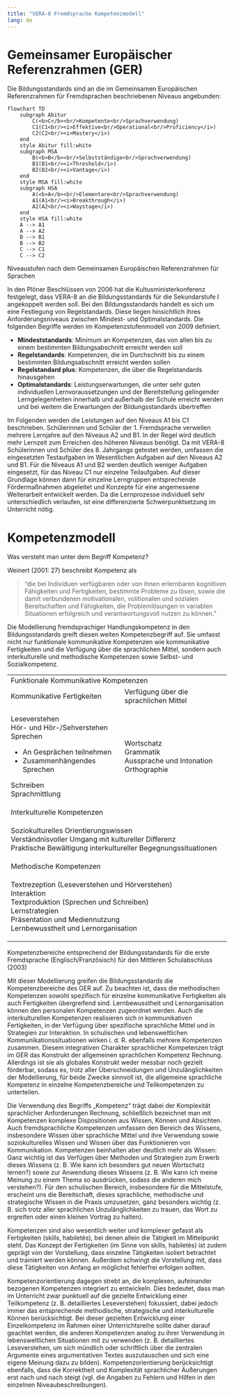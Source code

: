 ```yaml
---
title: "VERA-8 Fremdsprache Kompetenzmodell"
lang: de
---
```


# Gemeinsamer Europäischer Referenzrahmen (GER)

Die Bildungsstandards sind an die im Gemeinsamen Europäischen Referenzrahmen für Fremdsprachen beschriebenen Niveaus angebunden:

:::{#fig-bista .border}
```mermaid
flowchart TD
    subgraph Abitur
        C(<b>C</b><br/>Kompetente<br/>Sprachverwendung)
        C1(C1<br/><i>Effektive<br/>Operational<br/>Proficiency</i>)
        C2(C2<br/><i>Mastery</i>)
    end
    style Abitur fill:white
    subgraph MSA
        B(<b>B</b><br/>Selbstständige<br/>Sprachverwendung)
        B1(B1<br/><i>Threshold</i>)
        B2(B2<br/><i>Vantage</i>)
    end
    style MSA fill:white
    subgraph HSA
        A(<b>A</b><br/>Elementare<br/>Sprachverwendung)
        A1(A1<br/><i>Breakthrough</i>)
        A2(A2<br/><i>Waystage</i>)
    end
    style HSA fill:white
    A --> A1
    A --> A2
    B --> B1
    B --> B2
    C --> C1
    C --> C2

```

Niveaustufen nach dem Gemeinsamen Europäischen Referenzrahmen für Sprachen

:::

In den Plöner Beschlüssen von 2006 hat die Kultusministerkonferenz festgelegt, dass VERA-8 an die Bildungsstandards für die Sekundarstufe I angekoppelt werden soll. Bei den Bildungsstandards handelt es sich um eine Festlegung von Regelstandards. Diese liegen hinsichtlich ihres Anforderungsniveaus zwischen Mindest- und Optimalstandards. Die folgenden Begriffe werden im Kompetenzstufenmodell von 2009 definiert.

* **Mindeststandards**: Minimum an Kompetenzen, das von allen bis zu einem bestimmten Bildungsabschnitt erreicht werden soll
* **Regelstandards**: Kompetenzen, die im Durchschnitt bis zu einem bestimmten Bildungsabschnitt erreicht werden sollen
* **Regelstandard plus**: Kompetenzen, die über die Regelstandards hinausgehen
* **Optimalstandards**: Leistungserwartungen, die unter sehr guten individuellen Lernvoraussetzungen und der Bereitstellung gelingender Lerngelegenheiten innerhalb und außerhalb der Schule erreicht werden und bei weitem die Erwartungen der Bildungsstandards übertreffen

Im Folgenden werden die Leistungen auf den Niveaus A1 bis C1 beschrieben. Schülerinnen und Schüler der 1. Fremdsprache verweilen mehrere Lernjahre auf den Niveaus A2 und B1. In der Regel wird deutlich mehr Lernzeit zum Erreichen des höheren Niveaus benötigt. Da mit VERA-8 Schülerinnen und Schüler des 8. Jahrgangs getestet werden, umfassen die eingesetzten Testaufgaben im Wesentlichen Aufgaben auf den Niveaus A2 und B1. Für die Niveaus A1 und B2 werden deutlich weniger Aufgaben eingesetzt, für das Niveau C1 nur einzelne Teilaufgaben. Auf dieser Grundlage können dann für einzelne Lerngruppen entsprechende Fördermaßnahmen abgeleitet und Konzepte für eine angemessene Weiterarbeit entwickelt werden. Da die Lernprozesse individuell sehr unterschiedlich verlaufen, ist eine differenzierte Schwerpunktsetzung im Unterricht nötig. 

# Kompetenzmodell

Was versteht man unter dem Begriff Kompetenz?

Weinert (2001: 27) beschreibt Kompetenz als

> "die bei Individuen verfügbaren oder von ihnen erlernbaren kognitiven Fähigkeiten und Fertigkeiten, bestimmte Probleme zu lösen, sowie die damit verbundenen motivationalen, volitionalen und sozialen Bereitschaften und Fähigkeiten, die Problemlösungen in variablen Situationen erfolgreich und verantwortungsvoll nutzen zu können."

Die Modellierung fremdsprachiger Handlungskompetenz in den Bildungsstandards greift diesen weiten Kompetenzbegriff auf. Sie umfasst nicht nur funktionale kommunikative Kompetenzen wie kommunikative Fertigkeiten und die Verfügung über die sprachlichen Mittel, sondern auch interkulturelle und methodische Kompetenzen sowie Selbst- und Sozialkompetenz.

:::{#fig-standards .border}
```{=html}
<table class="table-block">
  <tbody>
    <tr>
      <td class="table-block-header1" colspan="2">Funktionale
Kommunikative Kompetenzen</td>
    </tr>
    <tr>
      <td class="table-block-header2">Kommunikative Fertigkeiten</td>
      <td class="table-block-header2">Verfügung über die sprachlichen
Mittel</td>
    </tr>
    <tr>
      <td class="table-block-content"><p>Leseverstehen<br/>
Hör- und Hör-/Sehverstehen<br/>
Sprechen
<ul>
<li>An Gesprächen teilnehmen</li>
<li>Zusammenhängendes Sprechen</li></ul>
Schreiben<br/>
Sprachmittlung</p>
      </td>
      <td class="table-block-content"><p>Wortschatz<br/>
Grammatik<br/>
Aussprache und Intonation<br/>
Orthographie</p>
      </td>
    </tr>
    <tr>
      <td class="table-block-header1" colspan="2">Interkulturelle
Kompetenzen</td>
    </tr>
    <tr>
      <td colspan="2" class="table-block-content">
        <p>Soziokulturelles Orientierungswissen<br/>
Verständnisvoller Umgang mit kultureller Differenz<br/>
Praktische Bewältigung interkultureller Begegnungssituationen</p>
      </td>
    </tr>
    <tr>
      <td class="table-block-header1" colspan="2">Methodische
Kompetenzen</td>
    </tr>
    <tr>
      <td colspan="2" class="table-block-content">
        <p>Textrezeption (Leseverstehen und Hörverstehen)<br/>
Interaktion<br/>
Textproduktion (Sprechen und Schreiben)<br/>
Lernstrategien<br/>
Präsentation und Mediennutzung<br/>
Lernbewusstheit und Lernorganisation</p>
      </td>
    </tr>
  </tbody>
</table>
```
Kompetenzbereiche entsprechend der Bildungsstandards für die erste
Fremdsprache (Englisch/Französisch) für den Mittleren Schulabschluss (2003)
:::

Mit dieser Modellierung greifen die Bildungsstandards die Kompetenzbereiche des GER auf. Zu beachten ist, dass die methodischen Kompetenzen sowohl spezifisch für einzelne kommunikative Fertigkeiten als auch Fertigkeiten übergreifend sind. Lernbewusstheit und Lernorganisation können den personalen Kompetenzen zugeordnet werden. Auch die interkulturellen Kompetenzen realisieren sich in kommunikativen Fertigkeiten, in der Verfügung über spezifische sprachliche Mittel und in Strategien zur Interaktion. In schulischen und lebensweltlichen Kommunikationssituationen wirken i. d. R. ebenfalls mehrere Kompetenzen zusammen. Diesem integrativen Charakter sprachlicher Kompetenzen trägt im GER das Konstrukt der allgemeinen sprachlichen Kompetenz Rechnung. Allerdings ist sie als globales Konstrukt weder messbar noch gezielt förderbar, sodass es, trotz aller Überschneidungen und Unzulänglichkeiten der Modellierung, für beide Zwecke sinnvoll ist, die allgemeine sprachliche Kompetenz in einzelne Kompetenzbereiche und Teilkompetenzen zu unterteilen.

Die Verwendung des Begriffs „Kompetenz“ trägt dabei der Komplexität sprachlicher Anforderungen Rechnung, schließlich bezeichnet man mit Kompetenzen komplexe Dispositionen aus Wissen, Können und Absichten. Auch fremdsprachliche Kompetenzen umfassen den Bereich des Wissens, insbesondere Wissen über sprachliche Mittel und ihre Verwendung sowie soziokulturelles Wissen und Wissen über das Funktionieren von Kommunikation. Kompetenzen beinhalten aber deutlich mehr als Wissen: Ganz wichtig ist das Verfügen über Methoden und Strategien zum Erwerb dieses Wissens (z. B. Wie kann ich besonders gut neuen Wortschatz lernen?) sowie zur Anwendung dieses Wissens (z. B. Wie kann ich meine Meinung zu einem Thema so ausdrücken, sodass die anderen mich verstehen?). Für den schulischen Bereich, insbesondere für die Mittelstufe, erscheint uns die Bereitschaft, dieses sprachliche, methodische und strategische Wissen in die Praxis umzusetzen, ganz besonders wichtig (z. B. sich trotz aller sprachlichen Unzulänglichkeiten zu trauen, das Wort zu ergreifen oder einen kleinen Vortrag zu halten).

Kompetenzen sind also wesentlich weiter und komplexer gefasst als Fertigkeiten (skills, habiletés), bei denen allein die Tätigkeit im Mittelpunkt steht. Das Konzept der Fertigkeiten (im Sinne von skills, habiletés) ist zudem geprägt von der Vorstellung, dass einzelne Tätigkeiten isoliert betrachtet und trainiert werden können. Außerdem schwingt die Vorstellung mit, dass diese Tätigkeiten von Anfang an möglichst fehlerfrei erfolgen sollten. 

Kompetenzorientierung dagegen strebt an, die komplexen, aufeinander bezogenen Kompetenzen integriert zu entwickeln. Dies bedeutet, dass man im Unterricht zwar punktuell auf die gezielte Entwicklung einer Teilkompetenz (z. B. detailliertes Leseverstehen) fokussiert, dabei jedoch immer das entsprechende methodische, strategische und interkulturelle Können berücksichtigt. Bei dieser gezielten Entwicklung einer Einzelkompetenz im Rahmen einer Unterrichtsreihe sollte daher darauf geachtet werden, die anderen Kompetenzen analog zu ihrer Verwendung in lebensweltlichen Situationen mit zu verwenden (z. B. detailliertes Leseverstehen, um sich mündlich oder schriftlich über die zentralen Argumente eines argumentativen Textes auszutauschen und sich eine eigene Meinung dazu zu bilden). Kompetenzorientierung berücksichtigt ebenfalls, dass die Korrektheit und Komplexität sprachlicher Äußerungen erst nach und nach steigt (vgl. die Angaben zu Fehlern und Hilfen in den einzelnen Niveaubeschreibungen).
